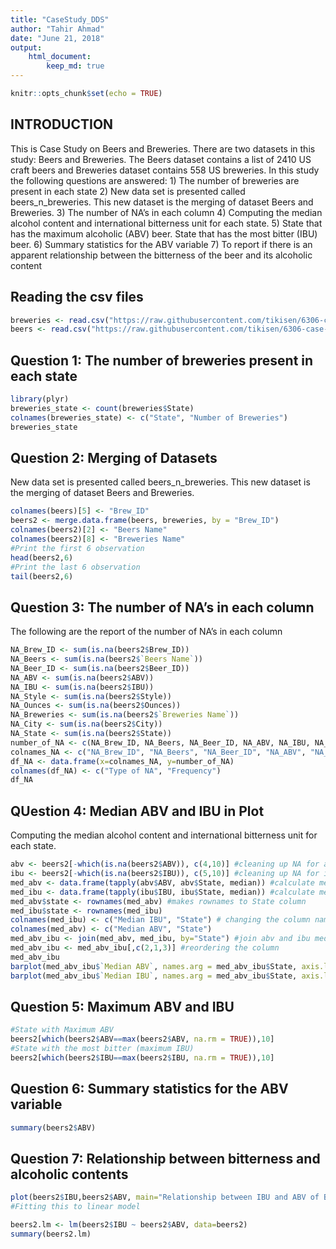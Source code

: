 ```yaml
---
title: "CaseStudy_DDS"
author: "Tahir Ahmad"
date: "June 21, 2018"
output:
    html_document:
        keep_md: true
---
```


```r
knitr::opts_chunk$set(echo = TRUE)
```

## INTRODUCTION
This is Case Study on Beers and Breweries. There are two datasets in this study: Beers and Breweries. The Beers dataset contains a list of 2410 US craft beers and Breweries dataset contains 558 US breweries. In this study the following questions are answered:
1) The number of breweries are present in each state
2) New data set is presented called beers_n_breweries. This new dataset is the merging of dataset Beers and Breweries.
3) The number of NA's in each column
4) Computing the median alcohol content and international bitterness unit for each state. 
5) State that has the maximum alcoholic (ABV) beer. State that has the most bitter (IBU) beer.
6) Summary statistics for the ABV variable
7) To report if there is an apparent relationship between the bitterness of the beer and its alcoholic content

## Reading the csv files

```r
breweries <- read.csv("https://raw.githubusercontent.com/tikisen/6306-case-study-1/master/Breweries.csv", quote = "", row.names = NULL, stringsAsFactors = FALSE, header = TRUE)
beers <- read.csv("https://raw.githubusercontent.com/tikisen/6306-case-study-1/master/Beers.csv", quote = "", row.names = NULL, stringsAsFactors = FALSE, header = TRUE)
```
## Question 1: The number of breweries present in each state

```r
library(plyr)
breweries_state <- count(breweries$State)
colnames(breweries_state) <- c("State", "Number of Breweries")
breweries_state
```

## Question 2: Merging of Datasets
New data set is presented called beers_n_breweries. This new dataset is the merging of dataset Beers and Breweries.
```r
colnames(beers)[5] <- "Brew_ID"
beers2 <- merge.data.frame(beers, breweries, by = "Brew_ID")
colnames(beers2)[2] <- "Beers Name"
colnames(beers2)[8] <- "Breweries Name"
#Print the first 6 observation
head(beers2,6)
#Print the last 6 observation
tail(beers2,6)
```

## Question 3: The number of NA's in each column
The following are the report of the number of NA's in each column
```r
NA_Brew_ID <- sum(is.na(beers2$Brew_ID))
NA_Beers <- sum(is.na(beers2$`Beers Name`))
NA_Beer_ID <- sum(is.na(beers2$Beer_ID))
NA_ABV <- sum(is.na(beers2$ABV))
NA_IBU <- sum(is.na(beers2$IBU))
NA_Style <- sum(is.na(beers2$Style))
NA_Ounces <- sum(is.na(beers2$Ounces))
NA_Breweries <- sum(is.na(beers2$`Breweries Name`))
NA_City <- sum(is.na(beers2$City))
NA_State <- sum(is.na(beers2$State))
number_of_NA <- c(NA_Brew_ID, NA_Beers, NA_Beer_ID, NA_ABV, NA_IBU, NA_Style, NA_Ounces, NA_Breweries, NA_City, NA_State)
colnames_NA <- c("NA_Brew_ID", "NA_Beers", "NA_Beer_ID", "NA_ABV", "NA_IBU", "NA_Style", "NA_Ounces", "NA_Breweries", "NA_City", "NA_State")
df_NA <- data.frame(x=colnames_NA, y=number_of_NA)
colnames(df_NA) <- c("Type of NA", "Frequency")
df_NA
```

## QUestion 4: Median ABV and IBU in Plot
Computing the median alcohol content and international bitterness unit for each state.
```r
abv <- beers2[-which(is.na(beers2$ABV)), c(4,10)] #cleaning up NA for abv
ibu <- beers2[-which(is.na(beers2$IBU)), c(5,10)] #cleaning up NA for ibu
med_abv <- data.frame(tapply(abv$ABV, abv$State, median)) #calculate median for abv
med_ibu <- data.frame(tapply(ibu$IBU, ibu$State, median)) #calculate median for ibu
med_abv$state <- rownames(med_abv) #makes rownames to State column
med_ibu$state <- rownames(med_ibu)
colnames(med_ibu) <- c("Median IBU", "State") # changing the column names
colnames(med_abv) <- c("Median ABV", "State")
med_abv_ibu <- join(med_abv, med_ibu, by="State") #join abv and ibu median data
med_abv_ibu <- med_abv_ibu[,c(2,1,3)] #reordering the column
med_abv_ibu
barplot(med_abv_ibu$`Median ABV`, names.arg = med_abv_ibu$State, axis.lty = 1, main="Median ABV for Each State", cex.names = 0.5, xlab="State", ylab="Median ABV")
barplot(med_abv_ibu$`Median IBU`, names.arg = med_abv_ibu$State, axis.lty = 1, main="Median IBU for Each State", cex.names = 0.5, xlab="State", ylab="Median IBU")

```


## Question 5: Maximum ABV and IBU
```r
#State with Maximum ABV
beers2[which(beers2$ABV==max(beers2$ABV, na.rm = TRUE)),10]
#State with the most bitter (maximum IBU)
beers2[which(beers2$IBU==max(beers2$IBU, na.rm = TRUE)),10]
```

## Question 6: Summary statistics for the ABV variable
```r
summary(beers2$ABV)
```

## Question 7: Relationship between bitterness and alcoholic contents
```r
plot(beers2$IBU,beers2$ABV, main="Relationship between IBU and ABV of Beers", xlab="IBU", ylab="ABV")
#Fitting this to linear model

beers2.lm <- lm(beers2$IBU ~ beers2$ABV, data=beers2)
summary(beers2.lm)
```